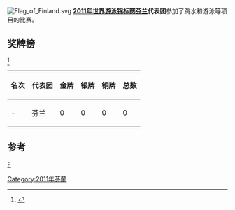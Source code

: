 [[File:Flag_of_Finland.svg|thumb]]
'''[[2011年世界游泳锦标赛|2011年世界游泳锦标赛]][[芬兰|芬兰]]代表团'''参加了跳水和游泳等项目的比赛。

==奖牌榜==
<ref>{{cite web |url=http://www.shanghai-fina2011.com/medal/index.html |title=存档副本 |accessdate=2011-07-26 |deadurl=yes |archiveurl=https://web.archive.org/web/20110720093114/http://www.shanghai-fina2011.com/medal/index.html |archivedate=2011-07-20 }}</ref>
{| class="wikitable"
|-
! 名次 !! 代表团 !! 金牌 !! 银牌 !! 铜牌 !! 总数
|-
| - || 芬兰 || 0 || 0 || 0 || 0
|}

==参考==
<references/>
[[分类:2011年世界游泳锦标赛代表团|F]]
[[Category:2011年芬蘭|Category:2011年芬蘭]]
{{2011年世界游泳锦标赛代表团}}